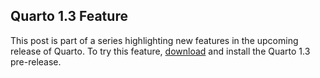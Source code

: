 ::: callout-note
## Quarto 1.3 Feature

This post is part of a series highlighting new features in the upcoming release of Quarto. To try this feature, [download](https://quarto.org/docs/download/prerelease) and install the Quarto 1.3 pre-release.
:::
